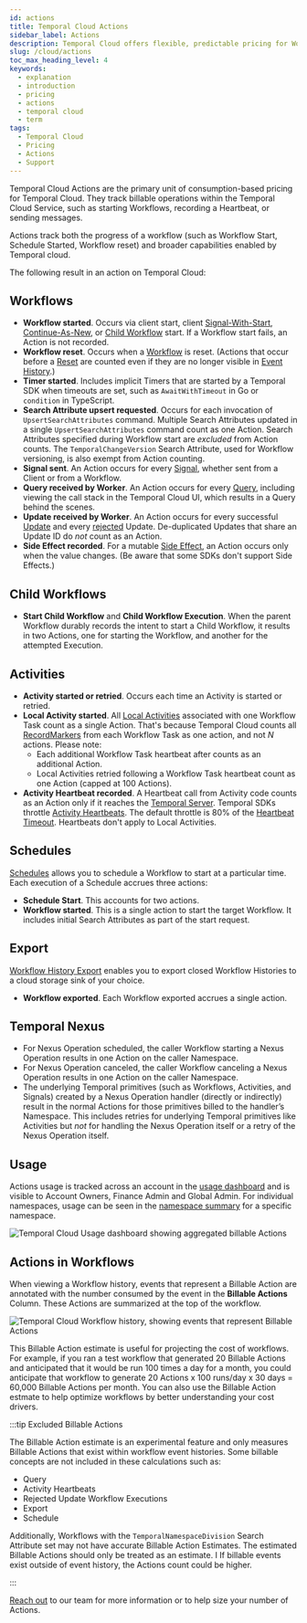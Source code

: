 ```yaml
---
id: actions
title: Temporal Cloud Actions
sidebar_label: Actions
description: Temporal Cloud offers flexible, predictable pricing for Workflows, Activities, Workers, and Storage. Pay for what you use with volume discounts and credit savings.
slug: /cloud/actions
toc_max_heading_level: 4
keywords:
  - explanation
  - introduction
  - pricing
  - actions
  - temporal cloud
  - term
tags:
  - Temporal Cloud
  - Pricing
  - Actions
  - Support
---
```


Temporal Cloud Actions are the primary unit of consumption-based pricing for Temporal Cloud.
They track billable operations within the Temporal Cloud Service, such as starting Workflows, recording a Heartbeat, or sending messages.

Actions track both the progress of a workflow (such as Workflow Start, Schedule Started, Workflow reset) and broader capabilities
enabled by Temporal cloud.

The following result in an action on Temporal Cloud:

## Workflows

- **Workflow started**.
  Occurs via client start, client [Signal-With-Start](/sending-messages#signal-with-start), [Continue-As-New](/workflow-execution/continue-as-new), or [Child Workflow](/child-workflows) start.
  If a Workflow start fails, an Action is not recorded.
- **Workflow reset**.
  Occurs when a [Workflow](/workflows) is reset.
  (Actions that occur before a [Reset](/workflow-execution/event#reset) are counted even if they are no longer visible in [Event History](/workflow-execution/event#event-history).)
- **Timer started**.
  Includes implicit Timers that are started by a Temporal SDK when timeouts are set, such as `AwaitWithTimeout` in Go or `condition` in TypeScript.
- **Search Attribute upsert requested**.
  Occurs for each invocation of `UpsertSearchAttributes` command.
  Multiple Search Attributes updated in a single `UpsertSearchAttributes` command count as one Action.
  Search Attributes specified during Workflow start are _excluded_ from Action counts.
  The `TemporalChangeVersion` Search Attribute, used for Workflow versioning, is also exempt from Action counting.
- **Signal sent**.
  An Action occurs for every [Signal](/sending-messages#sending-signals), whether sent from a Client or from a Workflow.
- **Query received by Worker**.
  An Action occurs for every [Query](/sending-messages#sending-queries), including viewing the call stack in the Temporal Cloud UI, which results in a Query behind the scenes.
- **Update received by Worker**.
  An Action occurs for every successful [Update](/sending-messages#sending-updates) and every [rejected](/handling-messages#update-validators) Update.
  De-duplicated Updates that share an Update ID do _not_ count as an Action.
- **Side Effect recorded**.
  For a mutable [Side Effect](/workflow-execution/event#side-effect), an Action occurs only when the value changes.
  (Be aware that some SDKs don't support Side Effects.)

## Child Workflows

- **Start Child Workflow** and **Child Workflow Execution**.
  When the parent Workflow durably records the intent to start a Child Workflow, it results in two Actions,
  one for starting the Workflow, and another for the attempted Execution.

## Activities

- **Activity started or retried**.
  Occurs each time an Activity is started or retried.
- **Local Activity started**.
  All [Local Activities](/local-activity) associated with one Workflow Task count as a single Action.
  That's because Temporal Cloud counts all [RecordMarkers](/references/commands#recordmarker) from each Workflow Task as one action, and not _N_ actions.
  Please note:
  - Each additional Workflow Task heartbeat after counts as an additional Action.
  - Local Activities retried following a Workflow Task heartbeat count as one Action (capped at 100 Actions).
- **Activity Heartbeat recorded**.
  A Heartbeat call from Activity code counts as an Action only if it reaches the [Temporal Server](/temporal-service/temporal-server).
  Temporal SDKs throttle [Activity Heartbeats](/encyclopedia/detecting-activity-failures#activity-heartbeat).
  The default throttle is 80% of the [Heartbeat Timeout](/encyclopedia/detecting-activity-failures#heartbeat-timeout).
  Heartbeats don't apply to Local Activities.

## Schedules

[Schedules](/schedule) allows you to schedule a Workflow to start at a particular time.
Each execution of a Schedule accrues three actions:

- **Schedule Start**.
  This accounts for two actions.
- **Workflow started**.
  This is a single action to start the target Workflow.
  It includes initial Search Attributes as part of the start request.

## Export

[Workflow History Export](/cloud/export) enables you to export closed Workflow Histories to a cloud storage sink of your choice.

- **Workflow exported**.
  Each Workflow exported accrues a single action.

## Temporal Nexus

- For Nexus Operation scheduled, the caller Workflow starting a Nexus Operation results in one Action on the caller Namespace.
- For Nexus Operation canceled, the caller Workflow canceling a Nexus Operation results in one Action on the caller Namespace.
- The underlying Temporal primitives (such as Workflows, Activities, and Signals) created by a Nexus Operation handler (directly or indirectly) result in the normal Actions for those primitives billed to the handler’s Namespace.
  This includes retries for underlying Temporal primitives like Activities but _not_ for handling the Nexus Operation itself or a retry of the Nexus Operation itself.

## Usage

Actions usage is tracked across an account in the [usage dashboard](https://cloud.temporal.io/usage) and is visible to Account Owners, Finance Admin and Global Admin.
For individual namespaces, usage can be seen in the [namespace summary](https://cloud.temporal.io/namespaces/) for a specific namespace.

![Temporal Cloud Usage dashboard showing aggregated billable Actions]()

## Actions in Workflows

When viewing a Workflow history, events that represent a Billable Action are annotated with the number consumed by the event in
the **Billable Actions** Column. These Actions are summarized at the top of the workflow.

![Temporal Cloud Workflow history, showing events that represent Billable Actions]()

This Billable Action estimate is useful for projecting the cost of workflows.
For example, if you ran a test workflow that generated 20 Billable Actions and anticipated that it would be run 100 times
a day for a month, you could anticipate that workflow to generate 20 Actions x 100 runs/day x 30 days = 60,000 Billable Actions per month.
You can also use the Billable Action estmate to help optimize workflows by better understanding your cost drivers.

:::tip Excluded Billable Actions

The Billable Action estimate is an experimental feature and only measures Billable Actions that exist within workflow event histories.
Some billable concepts are not included in these calculations such as:

- Query
- Activity Heartbeats
- Rejected Update Workflow Executions
- Export
- Schedule

Additionally, Workflows with the `TemporalNamespaceDivision` Search Attribute set may not have accurate Billable Action Estimates.
The estimated Billable Actions should only be treated as an estimate. I
If billable events exist outside of event history, the Actions count could be higher.

:::

[Reach out](https://pages.temporal.io/contact-us) to our team for more information or to help size your number of Actions.
